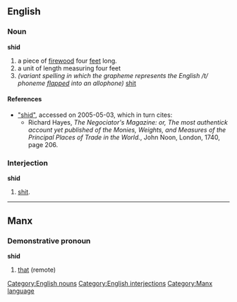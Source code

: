 {{rfd}}
==English==
===Noun===
[[Category:English nouns]]
'''shid'''
#a piece of [[firewood]] four [[foot|feet]] long.
#a unit of length measuring four feet
#''(variant spelling in which the <d> grapheme represents the English /t/ phoneme [[w:Flapping|flapped]] into an {{IPA|[&#638;]}} allophone)'' [[shit]]

====References====
* [http://www.sizes.com/materls/shid.htm "shid"], accessed on 2005-05-03, which in turn cites:
** Richard Hayes, ''The Negociator's Magazine: or, The most authentick account yet published of the Monies, Weights, and Measures of the Principal Places of Trade in the World.'', John Noon, London, 1740, page 206.

===Interjection===
[[Category:English interjections]]
'''shid'''
# {{euphemism}} [[shit]].

----

==Manx==
===Demonstrative pronoun===
'''shid'''
#[[that]] (remote)

[[Category:Manx language]]